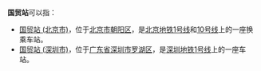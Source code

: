 '''国贸站'''可以指：
* [[国贸站_(北京市)|国贸站 (北京市)]]，位于[[北京市|北京市]][[朝阳区_(北京市)|朝阳区]]，是[[北京地铁|北京地铁]][[北京地铁1号线|1号线]]和[[北京地铁10号线|10号线]]上的一座换乘车站。
* [[国贸站_(深圳)|国贸站 (深圳市)]]，位于[[广东省|广东省]][[深圳市|深圳市]][[罗湖区|罗湖区]]，是[[深圳地铁|深圳地铁]][[深圳地铁1号线|1号线]]上的一座车站。

{{disambig|Cat=三字車站名消歧義|GuoMao}}